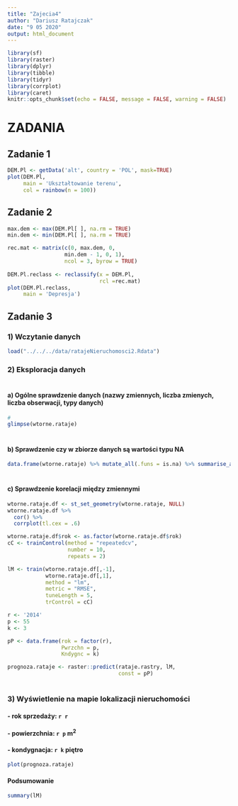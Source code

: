 ---
title: "Zajecia4"
author: "Dariusz Ratajczak"
date: "9 05 2020"
output: html_document
---

```{r setup, include = FALSE}
library(sf)
library(raster)
library(dplyr)
library(tibble)
library(tidyr)
library(corrplot)
library(caret)
knitr::opts_chunk$set(echo = FALSE, message = FALSE, warning = FALSE)
```
# ZADANIA

## Zadanie 1
```{r}
DEM.Pl <- getData('alt', country = 'POL', mask=TRUE)
plot(DEM.Pl,
     main = 'Ukształtowanie terenu',
     col = rainbow(n = 100))
```

## Zadanie 2

```{r}
max.dem <- max(DEM.Pl[ ], na.rm = TRUE)
min.dem <- min(DEM.Pl[ ], na.rm = TRUE)

rec.mat <- matrix(c(0, max.dem, 0,
                  min.dem - 1, 0, 1),
                  ncol = 3, byrow = TRUE)
                
DEM.Pl.reclass <- reclassify(x = DEM.Pl,
                             rcl =rec.mat)
plot(DEM.Pl.reclass,
     main = 'Depresja')
```

## Zadanie 3
### 1) Wczytanie danych
```{r echo=TRUE}
load("../../../data/ratajeNieruchomosci2.Rdata")
```
### 2) Eksploracja danych
# 
#### a) Ogólne sprawdzenie danych (nazwy zmiennych, liczba zmienych, liczba obserwacji, typy danych)
```{r}
#
glimpse(wtorne.rataje)
```
#
#### b) Sprawdzenie czy w zbiorze danych są wartości typu NA
```{r}
data.frame(wtorne.rataje) %>% mutate_all(.funs = is.na) %>% summarise_all(.funs = sum) %>% glimpse()
```
#
#### c) Sprawdzenie korelacji między zmiennymi
```{r}
wtorne.rataje.df <- st_set_geometry(wtorne.rataje, NULL)
wtorne.rataje.df %>%
  cor() %>%
  corrplot(tl.cex = .6)
```
```{r echo=FALSE}
wtorne.rataje.df$rok <- as.factor(wtorne.rataje.df$rok)
cC <- trainControl(method = "repeatedcv",
                   number = 10,
                   repeats = 2)

lM <- train(wtorne.rataje.df[,-1],
            wtorne.rataje.df[,1],
            method = "lm",
            metric = "RMSE",
            tuneLength = 5,
            trControl = cC)

r <- '2014'
p <- 55
k <- 3

pP <- data.frame(rok = factor(r),
                 Pwrzchn = p,
                 Kndygnc = k)

prognoza.rataje <- raster::predict(rataje.rastry, lM,
                                   const = pP)
```
#
### 3) Wyświetlenie na mapie lokalizacji nieruchomości
#### - rok sprzedaży: `r r`
#### - powierzchnia: `r p` m$^{2}$
#### - kondygnacja: `r k` piętro
```{r}
plot(prognoza.rataje)
```

#### Podsumowanie
```{r}
summary(lM)
```
